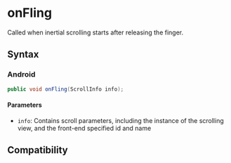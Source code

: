 # onFling

Called when inertial scrolling starts after releasing the finger.

## Syntax

### Android

```java
public void onFling(ScrollInfo info);
```

#### Parameters

- `info`: Contains scroll parameters, including the instance of the scrolling view, and the front-end specified id and name

## Compatibility


<LegacyCompatTable metadata="lynx-native-api/lynx-view-client/on-fling" />
